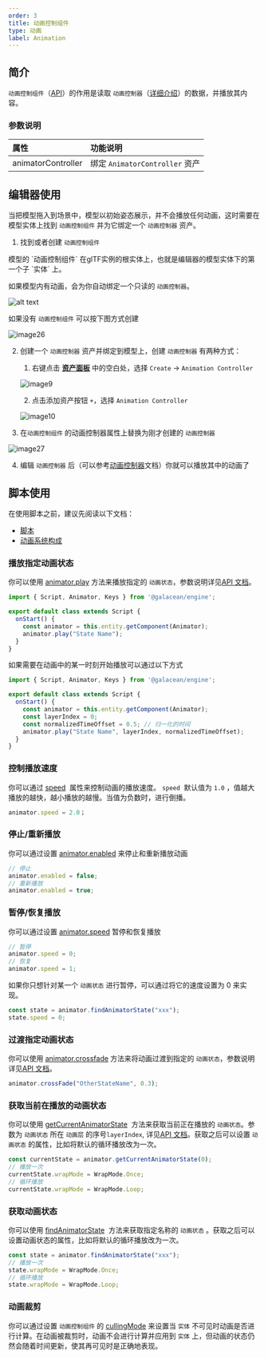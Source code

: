 ```yaml
---
order: 3
title: 动画控制组件
type: 动画
label: Animation
---
```


## 简介
`动画控制组件`（[API](/apis/core/#Animator)）的作用是读取 `动画控制器`（[详细介绍](/docs/animation/animatorController/)）的数据，并播放其内容。

### 参数说明

| 属性               | 功能说明                       |
| :----------------- | :----------------------------- |
| animatorController | 绑定 `AnimatorController` 资产 |

## 编辑器使用

当把模型拖入到场景中，模型以初始姿态展示，并不会播放任何动画，这时需要在模型实体上找到 `动画控制组件` 并为它绑定一个 `动画控制器` 资产。


1. 找到或者创建 `动画控制组件`


<Callout type="info">
模型的 `动画控制组件` 在glTF实例的根实体上，也就是编辑器的模型实体下的第一个子 `实体` 上。

如果模型内有动画，会为你自动绑定一个只读的 `动画控制器`。
</Callout>

![alt text](https://mdn.alipayobjects.com/huamei_3zduhr/afts/img/A*WkafRagPFo8AAAAAAAAAAAAADsJ_AQ/original)

如果没有 `动画控制组件` 可以按下图方式创建

![image26](https://mdn.alipayobjects.com/huamei_3zduhr/afts/img/A*WFRXQIjZa0MAAAAAAAAAAAAADsJ_AQ/original)

2. 创建一个 `动画控制器` 资产并绑定到模型上，创建 `动画控制器` 有两种方式：
    1. 右键点击 **[资产面板](/docs/assets/interface)** 中的空白处，选择 `Create` -> `Animation Controller`

      ![image9](https://mdn.alipayobjects.com/huamei_3zduhr/afts/img/A*61Q7S62IZxQAAAAAAAAAAAAADsJ_AQ/original) 

    2. 点击添加资产按钮 `+`，选择 `Animation Controller`

      ![image10](https://mdn.alipayobjects.com/huamei_3zduhr/afts/img/A*QqpxS6I9D90AAAAAAAAAAAAADsJ_AQ/original) 

3. 在`动画控制组件` 的动画控制器属性上替换为刚才创建的 `动画控制器`

![image27](https://mdn.alipayobjects.com/huamei_3zduhr/afts/img/A*Y0pBQae4UWQAAAAAAAAAAAAADsJ_AQ/original)

4. 编辑 `动画控制器` 后（可以参考[动画控制器](/docs/animation/animatorController)文档）你就可以播放其中的动画了

## 脚本使用

在使用脚本之前，建议先阅读以下文档：

- [脚本](/docs/script/script)
- [动画系统构成](/docs/animation/system)


### 播放指定动画状态

你可以使用 [animator.play](/apis/core/#Animator-play) 方法来播放指定的 `动画状态`，参数说明详见[API 文档](/apis/core/#Animator-play)。

```typescript
import { Script, Animator, Keys } from '@galacean/engine';

export default class extends Script {
  onStart() {
    const animator = this.entity.getComponent(Animator);
    animator.play("State Name");
  }
}
```

如果需要在动画中的某一时刻开始播放可以通过以下方式

```typescript
import { Script, Animator, Keys } from '@galacean/engine';

export default class extends Script {
  onStart() {
    const animator = this.entity.getComponent(Animator);
    const layerIndex = 0;
    const normalizedTimeOffset = 0.5; // 归一化的时间
    animator.play("State Name", layerIndex, normalizedTimeOffset);
  }
}
```

### 控制播放速度

你可以通过 [speed](/apis/core/#Animator-speed)  属性来控制动画的播放速度。 `speed`  默认值为 `1.0` ，值越大播放的越快，越小播放的越慢。当值为负数时，进行倒播。

```typescript
animator.speed = 2.0；
```

### 停止/重新播放

你可以通过设置 [animator.enabled](/apis/core/#Animator-enabled) 来停止和重新播放动画

```typescript
// 停止
animator.enabled = false;
// 重新播放
animator.enabled = true;
```

### 暂停/恢复播放
你可以通过设置 [animator.speed](/apis/core/#Animator-speed) 暂停和恢复播放

```typescript
// 暂停
animator.speed = 0;
// 恢复
animator.speed = 1;
```


如果你只想针对某一个 `动画状态` 进行暂停，可以通过将它的速度设置为 0 来实现。

```typescript
const state = animator.findAnimatorState("xxx");
state.speed = 0;
```

### 过渡指定动画状态

你可以使用 [animator.crossfade](/apis/core/#Animator-crossfade) 方法来将动画过渡到指定的 `动画状态`，参数说明详见[API 文档](/apis/core/#Animator-crossFade)。

```typescript
animator.crossFade("OtherStateName", 0.3);
```


### 获取当前在播放的动画状态

你可以使用 [getCurrentAnimatorState](/apis/core/#Animator-getCurrentAnimatorState)  方法来获取当前正在播放的 `动画状态`。参数为 `动画状态` 所在 `动画层` 的序号`layerIndex`, 详见[API 文档](/apis/core/#Animator-getCurrentAnimatorState)。获取之后可以设置 `动画状态` 的属性，比如将默认的循环播放改为一次。

```typescript
const currentState = animator.getCurrentAnimatorState(0);
// 播放一次
currentState.wrapMode = WrapMode.Once;
// 循环播放
currentState.wrapMode = WrapMode.Loop;
```

### 获取动画状态

你可以使用 [findAnimatorState](/apis/core/#Animator-findAnimatorState)  方法来获取指定名称的 `动画状态` 。获取之后可以设置动画状态的属性，比如将默认的循环播放改为一次。

```typescript
const state = animator.findAnimatorState("xxx");
// 播放一次
state.wrapMode = WrapMode.Once;
// 循环播放
state.wrapMode = WrapMode.Loop;
```

### 动画裁剪
你可以通过设置 `动画控制组件` 的 [cullingMode](/apis/core/#Animator-cullingMode) 来设置当 `实体` 不可见时动画是否进行计算。在动画被裁剪时，动画不会进行计算并应用到 `实体` 上，但动画的状态仍然会随着时间更新，使其再可见时是正确地表现。


